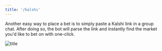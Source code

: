 ```yaml
---
title: '/kalshi'
---
```


Another easy way to place a bet is to simply paste a Kalshi link in a group chat. After doing so, the bot will parse the link and instantly find the market you'd like to bet on with one-click.

![title](/images/kalshi_example.png)
